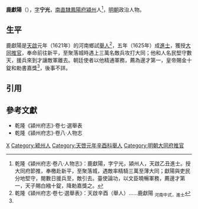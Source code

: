 '''鹿獻陽'''（{{bd|16世紀||17世紀}}），[[表字|字]]'''宁光'''，[[南直隸|南直隸]][[鳳陽府|鳳陽府]][[潁州_(北魏)|潁州]]人<ref name=djs>乾隆《潁州府志·卷八·人物志》：鹿獻陽，字宁光，潁州人，天啟乙丑進士。授大同府節推，奉檄赴新平，至聚落城，遇敵率精騎三萬至薄大同；獻陽與吏民分地堅守，閱數日援兵至，敵引去。臺使論功，以文臣曉暢軍務，薦邊才第一，天子賜白繈十錠，降勅嘉獎之。</ref>，[[明朝|明朝]]政治人物。

==生平==
鹿獻陽是[[天啟_(明朝)|天啟]]元年（1621年）的河南鄉試[[舉人|舉人]]<ref>乾隆《潁州府志·卷七·選舉表》：天啟辛酉（舉人）……鹿獻陽 <sub>河南中式，進士</sub></ref>，五年（1625年）成[[進士|進士]]，獲授[[大同府|大同]][[推官|推官]]，奉命前往新平，至聚落城時遇上三萬名敵兵攻打大同；他和人名民堅守數天，援兵來到才讓敵軍離去。朝廷使者以他精通軍務，薦為邊才第一，皇帝賜金十錠和勅書嘉獎<ref name=djs/>，後事不詳。

==引用==
{{reflist}}

==參考文獻==
*乾隆《潁州府志》·卷七·選舉表
*乾隆《潁州府志》·卷八·人物志

{{start box}}
{{s-off}}
{{s-vacant|不詳|last=[[張養心|張養心]]}}
{{s-title|明朝大同府推官|天啟年間}}
{{s-vacant|不詳|next=}}
{{end box}}

{{天啓五年乙丑科殿試金榜}}

[[Category:鹿姓|X]]
[[Category:颍州人|Category:颍州人]]
[[Category:天啓元年辛酉科舉人|Category:天啓元年辛酉科舉人]]
[[Category:明朝大同府推官|Category:明朝大同府推官]]